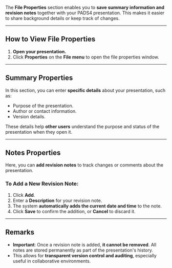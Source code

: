 
The **File Properties** section enables you to **save summary information and revision notes** together with your PADS4 presentation. This makes it easier to share background details or keep track of changes.

---

## **How to View File Properties**

1. **Open your presentation.**
2. Click **Properties** on the **File menu** to open the file properties window.

---

## **Summary Properties**

In this section, you can enter **specific details** about your presentation, such as:
- Purpose of the presentation.
- Author or contact information.
- Version details.

These details help **other users** understand the purpose and status of the presentation when they open it.

---

## **Notes Properties**

Here, you can **add revision notes** to track changes or comments about the presentation.

### **To Add a New Revision Note:**

1. Click **Add**.
2. Enter a **Description** for your revision note.
3. The system **automatically adds the current date and time** to the note.
4. Click **Save** to confirm the addition, or **Cancel** to discard it.

---

## **Remarks**

- **Important**: Once a revision note is added, **it cannot be removed**. All notes are stored permanently as part of the presentation's history.
- This allows for **transparent version control and auditing**, especially useful in collaborative environments.
